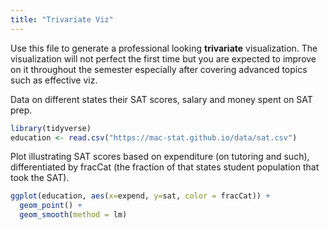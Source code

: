 ```yaml
---
title: "Trivariate Viz"
---
```


Use this file to generate a professional looking **trivariate** visualization.  The visualization will not perfect the first time but you are expected to improve on it throughout the semester especially after covering advanced topics such as effective viz.


Data on different states their SAT scores, salary and money spent on SAT prep.
```r
library(tidyverse)
education <- read.csv("https://mac-stat.github.io/data/sat.csv")
```

Plot illustrating SAT scores based on expenditure (on tutoring and such), differentiated by fracCat (the fraction of that states student population that took the SAT).
```r
ggplot(education, aes(x=expend, y=sat, color = fracCat)) +
  geom_point() +
  geom_smooth(method = lm)
```


